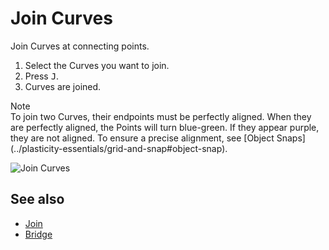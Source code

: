 
# Join Curves

<Reference shortcut="" command="Join Curves" button="" />

Join Curves at connecting points.

1. Select the Curves you want to join.
2. Press <kbd>J</kbd>.
3. Curves are joined.

<Callout emoji="❗">
Note<br />
To join two Curves, their endpoints must be perfectly aligned.
When they are perfectly aligned, the Points will turn blue-green. If they appear purple, they are not aligned. To ensure a precise alignment, see [Object Snaps](../plasticity-essentials/grid-and-snap#object-snap).
</Callout>

![Join Curves](/img/join-curves.gif)

## See also
- [Join](./join)
- [Bridge](./bridge)
